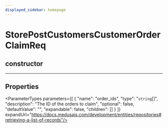 ```yaml
---
displayed_sidebar: homepage
---
```



# StorePostCustomersCustomerOrderClaimReq

## constructor

___

## Properties

<ParameterTypes parameters={[
  {
    "name": "order_ids",
    "type": "`string`[]",
    "description": "The ID of the orders to claim",
    "optional": false,
    "defaultValue": "",
    "expandable": false,
    "children": []
  }
]} expandUrl="https://docs.medusajs.com/development/entities/repositories#retrieving-a-list-of-records"/>
